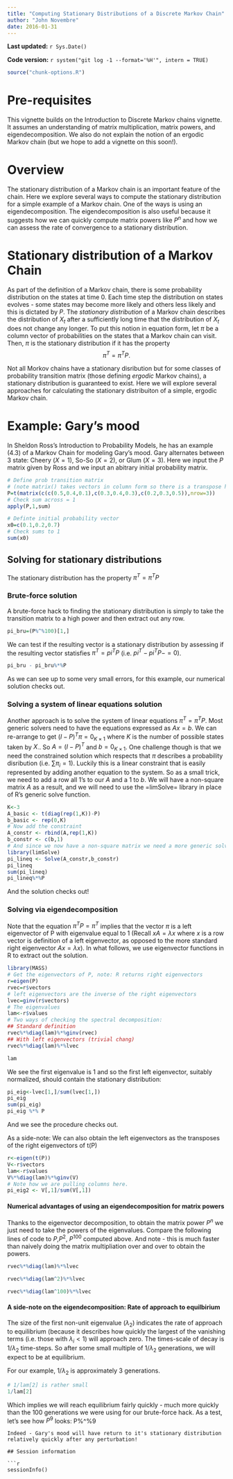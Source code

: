```yaml
---
title: "Computing Stationary Distributions of a Discrete Markov Chain"
author: "John Novembre"
date: 2016-01-31
---
```


**Last updated:** `r Sys.Date()`

**Code version:** `r system("git log -1 --format='%H'", intern = TRUE)`

```r
source("chunk-options.R")
```

# Pre-requisites

This vignette builds on the Introduction to Discrete Markov chains vignette.  It assumes an understanding of matrix multiplication, matrix powers, and eigendecomposition.  We also do not explain the notion of an ergodic Markov chain (but we hope to add a vignette on this soon!). 

# Overview

The stationary distribution of a Markov chain is an important feature of the chain.  Here we explore several ways to compute the stationary distribution for a simple example of a Markov chain.  One of the ways is using an eigendecomposition.  The eigendecomposition is also useful because it suggests how we can quickly compute matrix powers like $P^n$ and how we can assess the rate of convergence to a stationary distribution.

# Stationary distribution of a Markov Chain

As part of the definition of a Markov chain, there is some probability distribution on the states at time $0$.  Each time step the distribution on states evolves - some states may become more likely and others less likely and this is dictated by $P$.  The *stationary distribution* of a Markov chain describes the distribution of $X_t$ after a sufficiently long time that the distribution of $X_t$ does not change any longer.  To put this notion in equation form, let $\pi$ be a column vector of probabilities on the states that a Markov chain can visit.  Then, $\pi$ is the stationary distribution if it has the property $$\pi^T= \pi^T P.$$  

Not all Morkov chains have a stationary disribution but for some classes of probability transition matrix (those defining *ergodic* Markov chains), a stationary distribution is guaranteed to exist.  Here we will explore several approaches for calculating the stationary distribuiton of a simple, ergodic Markov chain. 

# Example: Gary's mood

In Sheldon Ross's Introduction to Probability Models, he has an example (4.3) of a Markov Chain for modeling Gary's mood.  Gary alternates between 3 state: Cheery ($X=1$), So-So ($X=2$), or Glum ($X=3$).  Here we input the $P$ matrix given by Ross and we input an abitrary initial probability matrix. 

```r
# Define prob transition matrix 
# (note matrix() takes vectors in column form so there is a transpose here to switch col's to row's)
P=t(matrix(c(c(0.5,0.4,0.1),c(0.3,0.4,0.3),c(0.2,0.3,0.5)),nrow=3))
# Check sum across = 1
apply(P,1,sum)  

# Definte initial probability vector
x0=c(0.1,0.2,0.7)
# Check sums to 1
sum(x0)
```


## Solving for stationary distributions 
The stationary distribution has the property $\pi^T= \pi^T P$

### Brute-force solution

A brute-force hack to finding the stationary distribution is simply to take the transition matrix to a high power and then extract out any row. 

```r
pi_bru=(P%^%100)[1,]
```

We can test if the resulting vector is a stationary distribution by assessing if the resulting vector statisfies $\pi^{T}=pi^{T}P$ (i.e. $pi^{T}-pi^{T}P -  = 0$).
```r
pi_bru - pi_bru%*%P
```
As we can see up to some very small errors, for this example, our numerical solution checks out.

### Solving a system of linear equations solution
Another approach is to solve the system of linear equations $\pi^{T}=\pi^{T}P$.  Most generic solvers need to have the equations expressed as $Ax=b$.  We can re-arrange to get $(I-P)^T \pi =0_{K\times 1}$ where $K$ is the number of possible states taken by $X_{\cdot}$.  So $A=(I-P)^T$ and $b=0_{K\times 1}$.  One challenge though is that we need the constrained solution which respects that $\pi$ describes a probability disribution (i.e. $\sum \pi_i = 1$).  Luckily this is a linear constraint that is easily represented by adding another equation to the system.  So as a small trick, we need to add a row all 1's to our $A$ and a 1 to $b$.  We will have a non-square matrix $A$ as a result, and we will need to use the =limSolve= library in place of R's generic solve function.

```R
K<-3
A_basic <- t(diag(rep(1,K))-P)
b_basic <- rep(0,K)
# Now add the constraint 
A_constr <- rbind(A,rep(1,K))
b_constr <- c(b,1)
# And since we now have a non-square matrix we need a more generic solver library
library(limSolve)
pi_lineq <- Solve(A_constr,b_constr)
pi_lineq
sum(pi_lineq)
pi_lineq%*%P
```
And the solution checks out!

### Solving via eigendecomposition

Note that the equation $\pi^T P=\pi^T$ implies that the vector $\pi$ is a left eigenvector of P with eigenvalue equal to 1 (Recall $xA=\lambda x$ where $x$ is a row vector is definition of a left eigenvector, as opposed to the more standard right eigenvector $Ax=\lambda x$). In what follows, we use eigenvector functions in R to extract out the solution. 

```r
library(MASS)
# Get the eigenvectors of P, note: R returns right eigenvectors
r=eigen(P)
rvec=r$vectors
# left eigenvectors are the inverse of the right eigenvectors
lvec=ginv(r$vectors)
# The eigenvalues
lam<-r$values
# Two ways of checking the spectral decomposition:
## Standard definition
rvec%*%diag(lam)%*%ginv(rvec)
## With left eigenvectors (trivial chang)
rvec%*%diag(lam)%*%lvec

lam 
```
We see the first eigenvalue is $1$ and so the first left eigenvector, suitably normalized, should contain the stationary distribution:
```r
pi_eig<-lvec[1,]/sum(lvec[1,])
pi_eig
sum(pi_eig)
pi_eig %*% P
```
And we see the procedure checks out.  

As a side-note: We can also obtain the left eigenvectors as the transposes of the right eigenvectors of t(P) 
```r
r<-eigen(t(P))
V<-r$vectors
lam<-r$values
V%*%diag(lam)%*%ginv(V)
# Note how we are pulling columns here. 
pi_eig2 <- V[,1]/sum(V[,1])
```


#### Numerical advantages of using an eigendecomposition for matrix powers

Thanks to the eigenvector decomposition, to obtain the matrix power $P^n$ we just need to take the powers of the eigenvalues.  Compare the following lines of code to $P$,$P^2$, $P^100$ computed above.  And note - this is much faster than naively doing the matrix multipliation over and over to obtain the powers.
```r
rvec%*%diag(lam)%*%lvec

rvec%*%diag(lam^2)%*%lvec

rvec%*%diag(lam^100)%*%lvec

```

#### A side-note on the eigendecomposition: Rate of approach to equilbirium

The size of the first non-unit eigenvalue ($\lambda_2$) indicates the rate of approach to equilibrium (because it describes how quickly the largest of the vanishing terms (i.e. those with $\lambda_i<1$) will approach zero.  The times-scale of decay is $1/\lambda_2$ time-steps.  So after some small multiple of $1/\lambda_2$ generations, we will expect to be at equilibrium.  

For our example, $1/\lambda_2$ is approximately 3 generations.
```r
# 1/lam[2] is rather small
1/lam[2]
```
Which implies we will reach equilibrium fairly quickly - much more quickly than the 100 generations we were using for our brute-force hack.   As a test, let's see how $P^9$ looks: 
P%^%9
```
Indeed - Gary's mood will have return to it's stationary distribution relatively quickly after any perturbation! 

## Session information

```r
sessionInfo()
```
